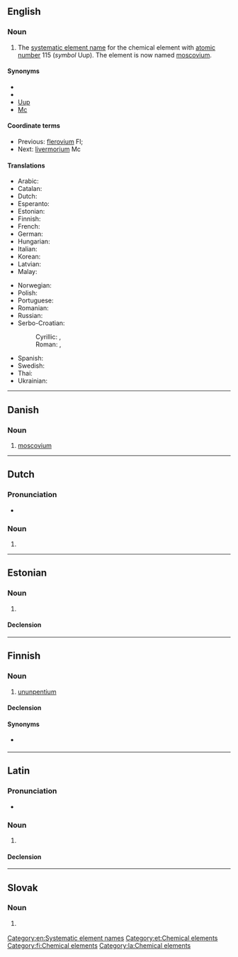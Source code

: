 {{also|Ununpentium}}
==English==
===Noun===
{{en-noun|-}}
{{wikipedia|Systematic element name}}

# {{lb|en|dated}} The [[systematic element name]] for the chemical element with [[atomic number]] 115 (''symbol'' Uup). The element is now named [[moscovium]].

====Synonyms====
* {{l|en|eka-bismuth}}
* {{l|en|moscovium}}
* [[Uup]]
* [[Mc]]
[[Category:en:Systematic element names]]

====Coordinate terms====
* Previous: [[flerovium]] Fl;
* Next: [[livermorium]] Mc

====Translations====
{{trans-top|chemical element}}
* Arabic: {{t|ar|أُنُون بِينْتِيُوم|tr=ʾunun bintiyum|m}}
* Catalan: {{t+|ca|ununpenti|m}}
* Dutch: {{t+|nl|ununpentium|n}}
* Esperanto: {{t+|eo|ununpentio}}
* Estonian: {{t|et|ununpentium}}
* Finnish: {{t+|fi|ununpentium}}
* French: {{t+|fr|ununpentium|m}}
* German: {{t+|de|Ununpentium|n}}
* Hungarian: {{t+|hu|ununpentium}}
* Italian: {{t+|it|ununpentio|m}}
* Korean: {{t|ko|우눈펜튬}}
* Latvian: {{t|lv|ununpentijs|m}}
* Malay: {{t|ms|ununpentium}}
{{trans-mid}}
* Norwegian: {{t|no|ununpentium}}
* Polish: {{t+|pl|ununpentium|m}}
* Portuguese: {{t+|pt|ununpêntio|m}}
* Romanian: {{t+|ro|ununpentiu|n}}
* Russian: {{t+|ru|унунпе́нтий|m}}
* Serbo-Croatian:
*: Cyrillic: {{t|sh|унунпентиј|m}}, {{t|sh|унунпентијум|m}}
*: Roman: {{t|sh|ununpentij|m}}, {{t|sh|ununpentijum|m}}
* Spanish: {{t+|es|ununpentio|m}}
* Swedish: {{t+|sv|ununpentium}}
* Thai: {{t|th|อูนอูนเพนเทียม|tr=ūnūnpentiam}}
* Ukrainian: {{t|uk|унунпе́нтій|m}}
{{trans-bottom}}

----

==Danish==

===Noun===
{{da-noun}}

# [[moscovium]]

----

==Dutch==
{{wikipedia|lang=nl}}
{{elements|nl|Uup|ununquadium|Uuq|ununhexium|Uuh}}

===Pronunciation===
* {{audio|nl|Nl-ununpentium.ogg|Audio}}

===Noun===
{{nl-noun|n|-|-}}

# {{l|en|ununpentium}}

----

==Estonian==

===Noun===
{{et-noun|ununpentiumi|ununpentiumi|par2=ununpentiumit}}

# {{l|en|ununpentium}}

====Declension====
{{et-decl-seminar|ununpentium}}
{{et-decl-õpik|n=sg|ununpentium|i}}

[[Category:et:Chemical elements]]

----

==Finnish==
{{wikipedia|lang=fi}}

===Noun===
{{fi-noun}}

# {{lb|fi|dated}} [[#English|ununpentium]]

====Declension====
{{fi-decl-risti|n=sg|ununpentium|||a|i=0}}

====Synonyms====
* {{sense|element 115}} {{l|fi|moskovium}}

[[Category:fi:Chemical elements]]

----

==Latin==
{{wikipedia|lang=la}}

===Pronunciation===
* {{la-IPA|ūnūnpentium}}

===Noun===
{{la-noun|ūnūnpentium<2.-ium>}}

# {{l|en|ununpentium}}

====Declension====
{{la-ndecl|ūnūnpentium<2.-ium>}}

[[Category:la:Chemical elements]]

----

==Slovak==
{{elements|sk|Uup|flerovium|Fl|livermorium|Lv}}

===Noun===
{{sk-noun|g=n|gen=ununpentia|decl=mesto}}

# {{l|en|ununpentium}} {{gloss|element}}